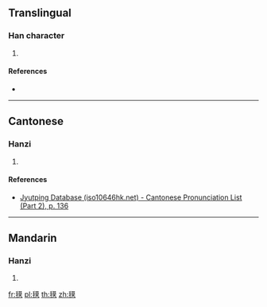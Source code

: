 ==Translingual==

===Han character===
{{Han char|rn=82|rad=毛|as=11|sn=15|four=24713|canj=HUTAK|ids=⿺毛莫}}

# {{defn|Han|sort=毛11}}

====References====
* {{Han ref|kx=0595.450|dkj=16951|dj=0987.220|hdz=32004.100|uh=6C01|ud=27649|bh=E5F5|bd=58869}}

----

==Cantonese==

===Hanzi===
{{yue-hanzi|jyut=[[mou4]]|y=mou4}}

# {{defn|lang=yue|sort=毛11}}

====References====
*[http://www.iso10646hk.net/jp/document/download.jsp Jyutping Database (iso10646hk.net) - Cantonese Pronunciation List (Part 2), p. 136]

----

==Mandarin==

===Hanzi===
{{cmn-hanzi|pin=[[mú]] ([[mu2]])|wg=mu<sup>2</sup>}}

# {{defn|lang=cmn|sort=毛11}}

[[fr:氁]]
[[pl:氁]]
[[th:氁]]
[[zh:氁]]